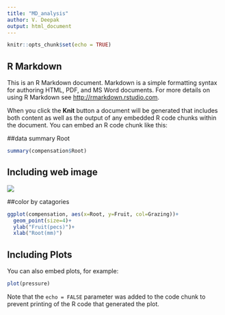 ```yaml
---
title: "MD_analysis"
author: V. Deepak
output: html_document
---
```


```r
knitr::opts_chunk$set(echo = TRUE)
```

## R Markdown

This is an R Markdown document. Markdown is a simple formatting syntax for authoring HTML, PDF, and MS Word documents. For more details on using R Markdown see <http://rmarkdown.rstudio.com>.

When you click the **Knit** button a document will be generated that includes both content as well as the output of any embedded R code chunks within the document. You can embed an R code chunk like this:



##data summary Root
```r
summary(compensation$Root)
```

## Including web image
![](https://i1.wp.com/www.tropicalherping.com/tourism/photos/RV700-01-07.jpg)

##color by catagories
```r
ggplot(compensation, aes(x=Root, y=Fruit, col=Grazing))+
  geom_point(size=4)+
  ylab("Fruit(pecs)")+
  xlab("Root(mm)")
```

## Including Plots

You can also embed plots, for example:

```r
plot(pressure)
```

Note that the `echo = FALSE` parameter was added to the code chunk to prevent printing of the R code that generated the plot.
